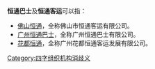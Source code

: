 {{disambig-list|恒通客运}}
'''恒通巴士'''及'''恒通客运'''可以指：
* [[佛山恒通|佛山恒通]]，全称佛山市恒通客运有限公司。
* [[广州恒通巴士|广州恒通巴士]]，全称广州恒通巴士有限公司。
* [[花都恒通|花都恒通]]，全称广州花都恒通客运发展有限公司。
{{disambig}}
[[Category:四字组织机构消歧义|Category:四字组织机构消歧义]]